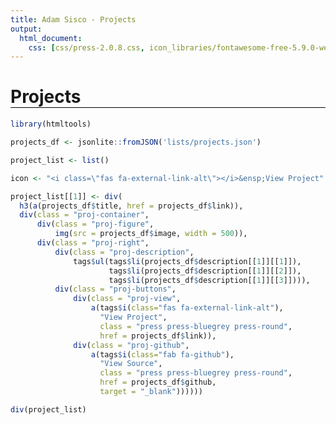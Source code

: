 ```yaml
---
title: Adam Sisco - Projects
output:
  html_document:
    css: [css/press-2.0.8.css, icon_libraries/fontawesome-free-5.9.0-web/css/all.css, css/site_css.css]
---
```


<style>
  .title {
    display: none;
  }
  
   h1 {
    border-bottom-width: 1px;
    border-bottom-style: solid;
    border-bottom-color: black;
  }
  
  .banner-image {
    background-image: linear-gradient(rgba(0, 0, 0, 0.20), rgba(0, 0, 0, 0.20)), url("images/cropped/cropped_seaice_oli_2013168_lrg.jpg");
  }
  
  @media(min-width:768px){
    .proj-container {
      display: flex;
    }
    
    .proj-right {
      display: flex;
      flex: 1;
      flex-direction: column;
    }
    
    .proj-figure {
      border-right: 1px #eee solid;
    }
    
    .proj-buttons {
      display: flex;
    }    
  }
  
  .proj-container div {
    /*border: 1px #ccc solid;*/
  }
  
  .proj-figure {
    flex: 1;
    text-align: center;
    padding: 20px;
  }
  
  .proj-description {
    flex: 2;
  }
  
  .proj-buttons {
    flex: 1;
    text-align: center;
    justify-content: space-evenly;
    align-items: center;
  }
  
  .proj-buttons div{
    padding: 10px 0px;
  }
  
  a.press{
    text-decoration: none;
    color: white;
  }
  
  ul {
    padding-left: 2em;
  }
  
</style>

# Projects

```r
library(htmltools)

projects_df <- jsonlite::fromJSON('lists/projects.json')

project_list <- list()

icon <- "<i class=\"fas fa-external-link-alt\"></i>&ensp;View Project"

project_list[[1]] <- div(
  h3(a(projects_df$title, href = projects_df$link)),
  div(class = "proj-container",
      div(class = "proj-figure", 
          img(src = projects_df$image, width = 500)),
      div(class = "proj-right",
          div(class = "proj-description",
              tags$ul(tags$li(projects_df$description[[1]][[1]]),
                      tags$li(projects_df$description[[1]][[2]]),
                      tags$li(projects_df$description[[1]][[3]]))),
          div(class = "proj-buttons",
              div(class = "proj-view",
                  a(tags$i(class="fas fa-external-link-alt"),
                    "View Project",
                    class = "press press-bluegrey press-round",
                    href = projects_df$link)),
              div(class = "proj-github",
                  a(tags$i(class="fab fa-github"),
                    "View Source",
                    class = "press press-bluegrey press-round",
                    href = projects_df$github,
                    target = "_blank"))))))

div(project_list)
```
